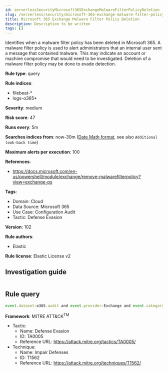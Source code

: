 ```yaml
---
id: serverlessSecurityMicrosoft365ExchangeMalwareFilterPolicyDeletion
slug: /serverless/security/microsoft-365-exchange-malware-filter-policy-deletion
title: Microsoft 365 Exchange Malware Filter Policy Deletion
description: Description to be written
tags: []
---
```


<div id="microsoft-365-exchange-malware-filter-policy-deletion"></div>

Identifies when a malware filter policy has been deleted in Microsoft 365. A malware filter policy is used to alert administrators that an internal user sent a message that contained malware. This may indicate an account or machine compromise that would need to be investigated. Deletion of a malware filter policy may be done to evade detection.

**Rule type**: query

**Rule indices**: 

* filebeat-*
* logs-o365*

**Severity**: medium

**Risk score**: 47

**Runs every**: 5m

**Searches indices from**: now-30m ([Date Math format](((ref))/common-options.html#date-math), see also <DocLink id="serverlessSecurityRulesUiCreate" section="set-the-rules-schedule">`Additional look-back time`</DocLink>)

**Maximum alerts per execution**: 100

**References**: 

* https://docs.microsoft.com/en-us/powershell/module/exchange/remove-malwarefilterpolicy?view=exchange-ps

**Tags**: 

* Domain: Cloud
* Data Source: Microsoft 365
* Use Case: Configuration Audit
* Tactic: Defense Evasion

**Version**: 102

**Rule authors**: 

* Elastic

**Rule license**: Elastic License v2

## Investigation guide

```markdown

```

## Rule query

```js
event.dataset:o365.audit and event.provider:Exchange and event.category:web and event.action:"Remove-MalwareFilterPolicy" and event.outcome:success

```

**Framework**: MITRE ATT&CK<sup>TM</sup>

* Tactic:
    * Name: Defense Evasion
    * ID: TA0005
    * Reference URL: https://attack.mitre.org/tactics/TA0005/
* Technique:
    * Name: Impair Defenses
    * ID: T1562
    * Reference URL: https://attack.mitre.org/techniques/T1562/

